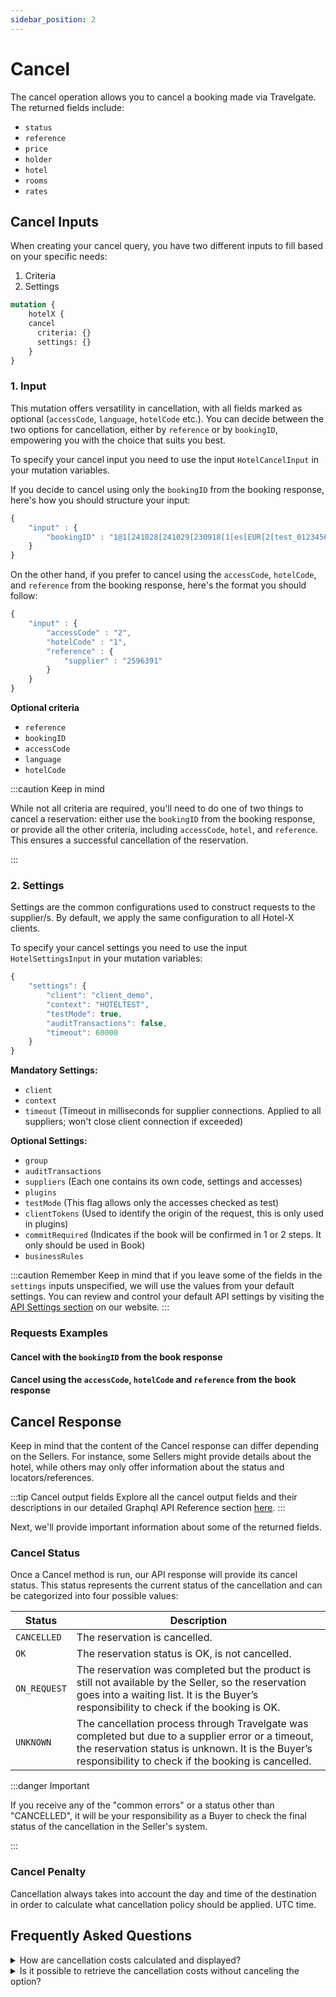 ```yaml
---
sidebar_position: 2
---
```




# Cancel

The cancel operation allows you to cancel a booking made via Travelgate. The returned fields include:

* `status`
* `reference`
* `price`
* `holder`
* `hotel`
* `rooms`
* `rates`


## Cancel Inputs

When creating your cancel query, you have two different inputs to fill based on your specific needs:

1. Criteria
2. Settings

```graphql
mutation {
    hotelX {
    cancel
      criteria: {}
      settings: {}
	}
}
```

<CautionSettingsHotelX />

### 1. Input

This mutation offers versatility in cancellation, with all fields marked as optional (`accessCode`, `language`, `hotelCode` etc.). You can decide between the two options for cancellation, either by `reference` or by `bookingID`, empowering you with the choice that suits you best.

To specify your cancel input you need to use the input `HotelCancelInput` in your mutation variables.

If you decide to cancel using only the `bookingID` from the booking response, here's how you should structure your input:

```js
{
    "input" : {
        "bookingID" : "1@1[241028[241029[230918[1[es[EUR[2[test_0123456789[2596391"
    }
}
```

On the other hand, if you prefer to cancel using the `accessCode`, `hotelCode`, and `reference` from the booking response, here's the format you should follow:

```js
{
    "input" : {
        "accessCode" : "2",
        "hotelCode" : "1",
        "reference" : {
            "supplier" : "2596391"
        }
    }
}
```

**Optional criteria**
* `reference`
* `bookingID`
* `accessCode`
* `language`
* `hotelCode`


:::caution Keep in mind

While not all criteria are required, you'll need to do one of two things to cancel a reservation: either use the `bookingID` from the booking response, or provide all the other criteria, including `accessCode`, `hotel`, and `reference`. This ensures a successful cancellation of the reservation.

:::

### 2. Settings 

Settings are the common configurations used to construct requests to the supplier/s. By default, we apply the same configuration to all Hotel-X clients.

To specify your cancel settings you need to use the input `HotelSettingsInput` in your mutation variables:

```js
{
	"settings": {
		"client": "client_demo",
		"context": "HOTELTEST",
		"testMode": true,
		"auditTransactions": false,
		"timeout": 60000
	}
}
```

**Mandatory Settings:**
* `client`
* `context`
* `timeout` (Timeout in milliseconds for supplier connections. Applied to all suppliers; won't close client connection if exceeded)


**Optional Settings:**
* `group`
* `auditTransactions` 
* `suppliers` (Each one contains its own code, settings and accesses)
* `plugins`
* `testMode` (This flag allows only the accesses checked as test)
* `clientTokens` (Used to identify the origin of the request, this is only used in plugins)
* `commitRequired` (Indicates if the book will be confirmed in 1 or 2 steps. It only should be used in Book)
* `businessRules`

:::caution Remember
Keep in mind that if you leave some of the fields in the `settings` inputs unspecified, we will use the values from your default settings. You can review and control your default API settings by visiting the [API Settings section](https://app.travelgatex.com/connections/settings) on our website.
:::

### Requests Examples

#### Cancel with the `bookingID` from the book response

<GraphqlSample query={cancelMutation} variables={cancelByBookingIDVariables} />

#### Cancel using the `accessCode`, `hotelCode` and `reference` from the book response

<GraphqlSample query={cancelMutation} variables={cancelByReferenceVariables} />


## Cancel Response


Keep in mind that the content of the Cancel response can differ depending on the Sellers. For instance, some Sellers might provide details about the hotel, while others may only offer information about the status and locators/references.

:::tip Cancel output fields
Explore all the cancel output fields and their descriptions in our detailed Graphql API Reference section [here](/api/objects/hotel-cancel-payload/). 
:::

Next, we'll provide important information about some of the returned fields.

### Cancel Status

Once a Cancel method is run, our API response will provide its cancel status. This status represents the current status of the cancellation and can be categorized into four possible values:

| Status         | Description                                                                                                                                                      |
|----------------|------------------------------------------------------------------------------------------------------------------------------------------------------------------|
| `CANCELLED`    | The reservation is cancelled.                                                                                                                                    |
| `OK`           | The reservation status is OK, is not cancelled.
| `ON_REQUEST`   | The reservation was completed but the product is still not available by the Seller, so the reservation goes into a waiting list. It is the Buyer’s responsibility to check if the booking is OK. |
| `UNKNOWN`      | The cancellation process through Travelgate was completed but due to a supplier error or a timeout, the reservation status is unknown. It is the Buyer’s responsibility to check if the booking is cancelled.   

:::danger Important

If you receive any of the "common errors" or a status other than "CANCELLED", it will be your responsibility as a Buyer to check the final status of the cancellation in the Seller's system.

:::

### Cancel Penalty

Cancellation always takes into account the day and time of the destination in order to calculate what cancellation policy should be applied. UTC time.




## Frequently Asked Questions

<details>
    <summary>How are cancellation costs calculated and displayed?</summary>
    <div>
        <div>
            Depending on the specifications provided by a Seller, cancellation costs can be calculated using three
            different penalty types. It is important to keep in mind that a booking may have more than one penalty type
            associated with it.
		   <ul>
				<li>NIGHTS: It indicates the number of nights to be penalized.</li>
				<li>PERCENT: It indicates the percentage to pay based on the option price (possible values between 0 and 100).</li>
				<li>IMPORT: It Indicates the exact amount payable.</li>
			</ul>
		</div>
    </div>
</details>

<details>
    <summary>Is it possible to retrieve the cancellation costs without canceling the option?</summary>
    <div>
        <div>If the seller provides cancel policies information, you can access it either through the Hotel-X Quote Query or, if the reservation has already been made, with the Hotel-X Booking Query.</div>
    </div>
</details>